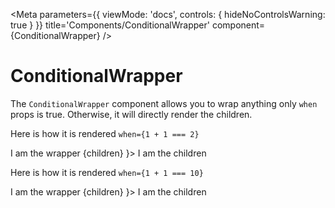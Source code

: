 
<Meta parameters={{ viewMode: 'docs', controls: { hideNoControlsWarning: true } }} title='Components/ConditionalWrapper' component={ConditionalWrapper} />

# ConditionalWrapper

The `ConditionalWrapper` component allows you to wrap anything only `when` props is true. Otherwise, it will directly render the children.

Here is how it is rendered `when={1 + 1 === 2}`

<Story name="when the condition is true">
  <ConditionalWrapper when={1 + 1 === 2} wrapper={children =>
    <VStack spacing={2} p={4} bg="cool-gray.100" id='wrapper'>
      <Text>I am the wrapper</Text>
      {children}
    </VStack>
  }>
    <Text p={2} bg="cool-gray.50" id='children'>I am the children</Text>
  </ConditionalWrapper>
</Story>

Here is how it is rendered `when={1 + 1 === 10}`

<Story name="when the condition is false">
  <ConditionalWrapper when={1 + 1 === 10} wrapper={children =>
    <VStack spacing={2} p={4} bg="cool-gray.100" id='wrapper'>
      <Text>I am the wrapper</Text>
      {children}
    </VStack>
  }>
    <Text p={2} bg="cool-gray.50" id='children'>I am the children</Text>
  </ConditionalWrapper>
</Story>
